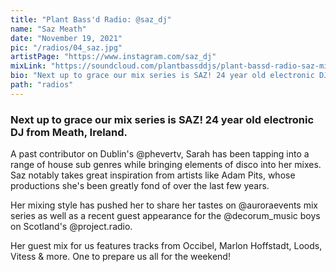 ---
title: "Plant Bass'd Radio: @saz_dj"
name: "Saz Meath"
date: "November 19, 2021"
pic: "/radios/04_saz.jpg"
artistPage: "https://www.instagram.com/saz_dj"
mixLink: "https://soundcloud.com/plantbassddjs/plant-bassd-radio-saz-mix"
bio: "Next up to grace our mix series is SAZ! 24 year old electronic DJ from Meath, Ireland"
path: "radios"
---

### Next up to grace our mix series is SAZ! 24 year old electronic DJ from Meath, Ireland.

A past contributor on Dublin's @phevertv, Sarah has been tapping into a range of house sub genres while bringing elements of disco into her mixes. Saz notably takes great inspiration from artists like Adam Pits, whose productions she's been greatly fond of over the last few years.

Her mixing style has pushed her to share her tastes on @auroraevents mix series as well as a recent guest appearance for the @decorum_music boys on Scotland's @project.radio.

Her guest mix for us features tracks from Occibel, Marlon Hoffstadt, Loods, Vitess & more. One to prepare us all for the weekend!

<Picture alt="Saz tracklist" size={1200} src="/radios/04_tracklist.jpg" />

<SoundCloud
  url="https://soundcloud.com/plantbassddjs/plant-bassd-radio-saz-mix"
  name="Saz Powerhouse Mix"
  height="120px"
/>
